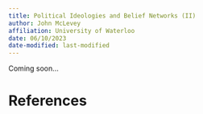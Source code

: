 ```yaml
---
title: Political Ideologies and Belief Networks (II)
author: John McLevey
affiliation: University of Waterloo
date: 06/10/2023
date-modified: last-modified
---
```


Coming soon...

# References 